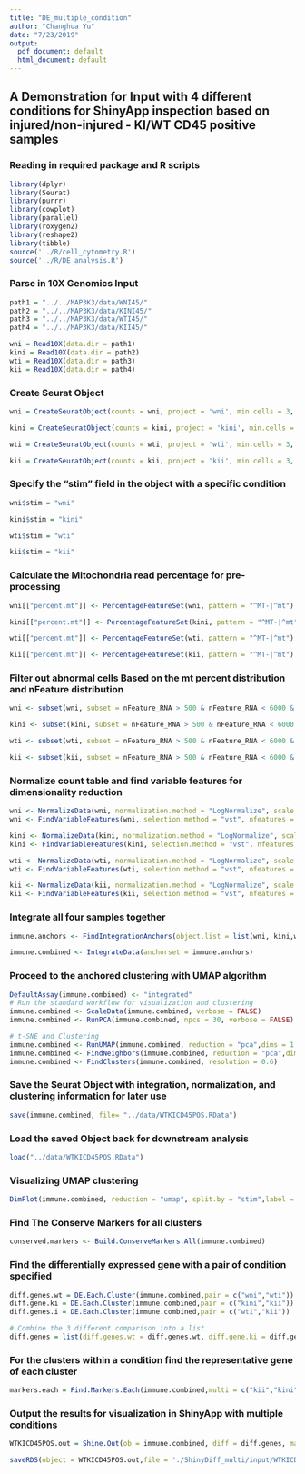 ```yaml
---
title: "DE_multiple_condition"
author: "Changhua Yu"
date: "7/23/2019"
output:
  pdf_document: default
  html_document: default
---
```

## A Demonstration for Input with 4 different conditions for ShinyApp inspection based on injured/non-injured - KI/WT CD45 positive samples  

### Reading in required package and R scripts
```r
library(dplyr)
library(Seurat)
library(purrr)
library(cowplot)
library(parallel)
library(roxygen2)
library(reshape2)
library(tibble)
source('../R/cell_cytometry.R')
source('../R/DE_analysis.R')
```

### Parse in 10X Genomics Input
```r
path1 = "../../MAP3K3/data/WNI45/"
path2 = "../../MAP3K3/data/KINI45/"
path3 = "../../MAP3K3/data/WTI45/"
path4 = "../../MAP3K3/data/KII45/"

wni = Read10X(data.dir = path1)
kini = Read10X(data.dir = path2)
wti = Read10X(data.dir = path3)
kii = Read10X(data.dir = path4)
```

### Create Seurat Object
```r
wni = CreateSeuratObject(counts = wni, project = 'wni', min.cells = 3, min.features = 200)

kini = CreateSeuratObject(counts = kini, project = 'kini', min.cells = 3, min.features = 200)

wti = CreateSeuratObject(counts = wti, project = 'wti', min.cells = 3, min.features = 200)

kii = CreateSeuratObject(counts = kii, project = 'kii', min.cells = 3, min.features = 200)
```

### Specify the "stim" field in the object with a specific condition
```r
wni$stim = "wni"

kini$stim = "kini"

wti$stim = "wti"

kii$stim = "kii"
```

### Calculate the Mitochondria read percentage for pre-processing
```r
wni[["percent.mt"]] <- PercentageFeatureSet(wni, pattern = "^MT-|^mt")

kini[["percent.mt"]] <- PercentageFeatureSet(kini, pattern = "^MT-|^mt")

wti[["percent.mt"]] <- PercentageFeatureSet(wti, pattern = "^MT-|^mt")

kii[["percent.mt"]] <- PercentageFeatureSet(kii, pattern = "^MT-|^mt")
```

### Filter out abnormal cells Based on the mt percent distribution and nFeature distribution
```r
wni <- subset(wni, subset = nFeature_RNA > 500 & nFeature_RNA < 6000 & percent.mt < 20)

kini <- subset(kini, subset = nFeature_RNA > 500 & nFeature_RNA < 6000 & percent.mt < 20)

wti <- subset(wti, subset = nFeature_RNA > 500 & nFeature_RNA < 6000 & percent.mt < 20)

kii <- subset(kii, subset = nFeature_RNA > 500 & nFeature_RNA < 6000 & percent.mt < 20)
```

### Normalize count table and find variable features for dimensionality reduction
```r
wni <- NormalizeData(wni, normalization.method = "LogNormalize", scale.factor = 10000)
wni <- FindVariableFeatures(wni, selection.method = "vst", nfeatures = 2500)

kini <- NormalizeData(kini, normalization.method = "LogNormalize", scale.factor = 10000)
kini <- FindVariableFeatures(kini, selection.method = "vst", nfeatures = 2500)

wti <- NormalizeData(wti, normalization.method = "LogNormalize", scale.factor = 10000)
wti <- FindVariableFeatures(wti, selection.method = "vst", nfeatures = 2500)

kii <- NormalizeData(kii, normalization.method = "LogNormalize", scale.factor = 10000)
kii <- FindVariableFeatures(kii, selection.method = "vst", nfeatures = 2500)
```

### Integrate all four samples together
```r
immune.anchors <- FindIntegrationAnchors(object.list = list(wni, kini,wti,kii))

immune.combined <- IntegrateData(anchorset = immune.anchors)
```

### Proceed to the anchored clustering with UMAP algorithm
```r
DefaultAssay(immune.combined) <- "integrated"
# Run the standard workflow for visualization and clustering
immune.combined <- ScaleData(immune.combined, verbose = FALSE)
immune.combined <- RunPCA(immune.combined, npcs = 30, verbose = FALSE)

# t-SNE and Clustering
immune.combined <- RunUMAP(immune.combined, reduction = "pca",dims = 1:10)
immune.combined <- FindNeighbors(immune.combined, reduction = "pca",dims = 1:10)
immune.combined <- FindClusters(immune.combined, resolution = 0.6)
```

### Save the Seurat Object with integration, normalization, and clustering information for later use
```r
save(immune.combined, file= "../data/WTKICD45POS.RData")
```

### Load the saved Object back for downstream analysis
```r
load("../data/WTKICD45POS.RData")
```

### Visualizing UMAP clustering
```r
DimPlot(immune.combined, reduction = "umap", split.by = "stim",label = T)
```

### Find The Conserve Markers for all clusters
```r
conserved.markers <- Build.ConserveMarkers.All(immune.combined)
```

### Find the differentially expressed gene with a pair of condition specified 
```r
diff.genes.wt = DE.Each.Cluster(immune.combined,pair = c("wni","wti"))
diff.gene.ki = DE.Each.Cluster(immune.combined,pair = c("kini","kii"))
diff.genes.i = DE.Each.Cluster(immune.combined,pair = c("wti","kii"))

# Combine the 3 different comparison into a list
diff.genes = list(diff.genes.wt = diff.genes.wt, diff.gene.ki = diff.gene.ki, diff.genes.i = diff.genes.i)
```

### For the clusters within a condition find the representative gene of each cluster
```r
markers.each = Find.Markers.Each(immune.combined,multi = c("kii","kini","wni","wti"))
```

### Output the results for visualization in ShinyApp with multiple conditions
```r
WTKICD45POS.out = Shine.Out(ob = immune.combined, diff = diff.genes, markers.each = markers.each, markers.conserved = conserved.markers)

saveRDS(object = WTKICD45POS.out,file = './ShinyDiff_multi/input/WTKICD45POS_out.rds')
```



